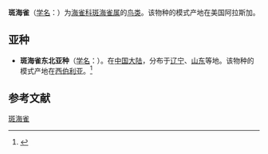 {{Speciesbox
| image = WO 2087 Marbled Murrelet.jpg
| status = EN
| status_system = IUCN3.1
| status_ref = <ref name=IUCN>{{cite iucn|url=https://www.iucnredlist.org/details/22694870/0 |title=''Brachyramphus marmoratus'' |author=BirdLife International |author-link=BirdLife International |year=2012 |access-date=26 November 2013|ref=harv}}</ref>
| genus = Brachyramphus
| species = marmoratus
| authority = ([[Johann_Friedrich_Gmelin|Gmelin]], 1789)
| range_map = Brachyramphus marmoratus map.svg
}}
'''斑海雀'''（[[学名|学名]]：{{lang|la|''Brachyramphus marmoratus''}}）为[[海雀科|海雀科]][[斑海雀属|斑海雀属]]的[[鸟类|鸟类]]。该物种的模式产地在美国阿拉斯加。

==亚种==
*'''斑海雀东北亚种'''（[[学名|学名]]：{{lang|la|''Brachyramphus marmoratus perdis''}}）。在[[中国大陆|中国大陆]]，分布于[[辽宁|辽宁]]、[[山东|山东]]等地。该物种的模式产地在[[西伯利亚|西伯利亚]]。<ref name='id2013'>{{cite web| url =http://www.bioinfo.cn/db05/BjdwSpecies.php?action=view&id=2013| title =斑海雀东北亚种| work =《中国动物物种编目数据库》| publisher =中国科学院微生物研究所| author =中国科学院动物研究所| accessdate =2009-04-04| deadurl =yes| archiveurl =https://web.archive.org/web/20160305004305/http://www.bioinfo.cn/db05/BjdwSpecies.php?action=view&id=2013| archivedate =2016-03-05}}</ref>

== 参考文献 ==
{{reflist}}
{{Taxonbar|from=Q1267620}}

[[Category:斑海雀属|斑海雀]]


{{雀形目小作品}}
